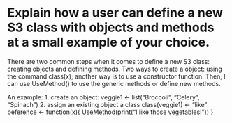 # Explain how a user can define a new S3 class with objects and methods at a small example of your choice. 

There are two common steps when it comes to define a new S3 class: creating  objects and defining methods. Two ways to create a object: using the command class(x); another way is to use a constructor function. Then, I can use UseMethod() to use the generic methods or define new methods. 

An example: 
1. create an object: 
veggie1 <- list("Broccoli", "Celery", "Spinach")
2. assign an existing object a class
class(veggie1) <- "like"  
peference <- function(x){
  UseMethod(print("I like those vegetables!"))
}
